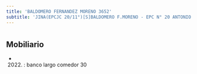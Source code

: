 ```yaml
---
title: 'BALDOMERO FERNANDEZ MORENO 3652'
subtitle: 'JINA(EPCJC 20/11°)[S]BALDOMERO F.MORENO - EPC N° 20 ANTONIO ALICE'
---
```


#


## Mobiliario

*  (2022) : banco largo comedor 30 



